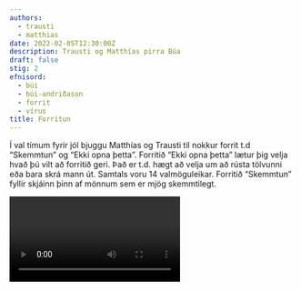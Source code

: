 ```yaml
---
authors:
  - trausti
  - matthias
date: 2022-02-05T12:30:00Z
description: Trausti og Matthías pirra Búa
draft: false
stig: 2
efnisord:
  - búi
  - búi-andriðason
  - forrit
  - vírus
title: Forritun
---
```


Í val tímum fyrir jól bjuggu Matthías og Trausti til nokkur forrit t.d “Skemmtun” og “Ekki opna þetta”.
Forritið “Ekki opna þetta” lætur þig velja hvað þú vilt að forritið geri.
Það er t.d. hægt að velja um að rústa tölvunni eða bara skrá mann út.
Samtals voru 14 valmöguleikar.
Forritið “Skemmtun” fyllir skjáinn þinn af mönnum sem er mjög skemmtilegt.

<Video id="aABO6JFEwI4" />
